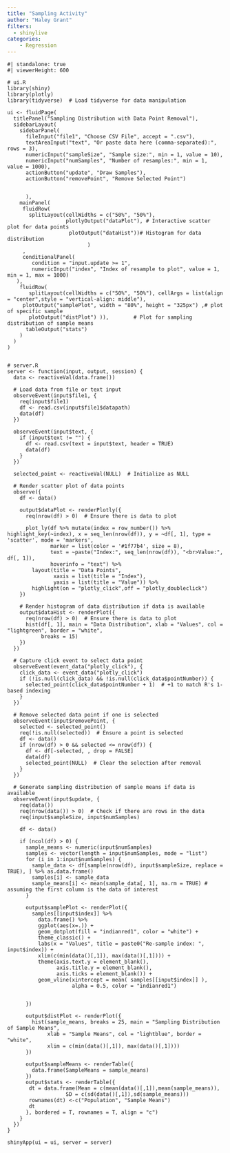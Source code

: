 ```yaml
---
title: "Sampling Activity"
author: "Haley Grant"
filters: 
  - shinylive
categories:
    - Regression
---
```


```shinylive-r
#| standalone: true
#| viewerHeight: 600

# ui.R
library(shiny)
library(plotly)
library(tidyverse)  # Load tidyverse for data manipulation

ui <- fluidPage(
  titlePanel("Sampling Distribution with Data Point Removal"),
  sidebarLayout(
    sidebarPanel(
      fileInput("file1", "Choose CSV File", accept = ".csv"),
      textAreaInput("text", "Or paste data here (comma-separated):", rows = 3),
      numericInput("sampleSize", "Sample size:", min = 1, value = 10),
      numericInput("numSamples", "Number of resamples:", min = 1, value = 1000),
      actionButton("update", "Draw Samples"),
      actionButton("removePoint", "Remove Selected Point")
      
    
      ),
    mainPanel(
     fluidRow(
       splitLayout(cellWidths = c("50%", "50%"), 
                   plotlyOutput("dataPlot"), # Interactive scatter plot for data points
                    plotOutput("dataHist"))# Histogram for data distribution
                          )     
     ,         
     conditionalPanel(
        condition = "input.update >= 1",
        numericInput("index", "Index of resample to plot", value = 1, min = 1, max = 1000)
   ), 
    fluidRow(
       splitLayout(cellWidths = c("50%", "50%"), cellArgs = list(align = "center",style = "vertical-align: middle"),
     plotOutput("samplePlot", width = "80%", height = "325px") ,# plot of specific sample 
       plotOutput("distPlot") )),        # Plot for sampling distribution of sample means
      tableOutput("stats")
    )
  )
)


# server.R
server <- function(input, output, session) {
  data <- reactiveVal(data.frame())
  
  # Load data from file or text input
  observeEvent(input$file1, {
    req(input$file1)
    df <- read.csv(input$file1$datapath)
    data(df)
  })
  
  observeEvent(input$text, {
    if (input$text != "") {
      df <- read.csv(text = input$text, header = TRUE)
      data(df)
    }
  })
  
  selected_point <- reactiveVal(NULL)  # Initialize as NULL
  
  # Render scatter plot of data points
  observe({
    df <- data()
    
    output$dataPlot <- renderPlotly({
      req(nrow(df) > 0)  # Ensure there is data to plot
      
      plot_ly(df %>% mutate(index = row_number()) %>% highlight_key(~index), x = seq_len(nrow(df)), y = ~df[, 1], type = 'scatter', mode = 'markers',
              marker = list(color = '#1f77b4', size = 8),
              text = ~paste("Index:", seq_len(nrow(df)), "<br>Value:", df[, 1]),
              hoverinfo = "text") %>%
        layout(title = "Data Points",
               xaxis = list(title = "Index"),
               yaxis = list(title = "Value")) %>%
        highlight(on = "plotly_click",off = "plotly_doubleclick")
    })
    
    # Render histogram of data distribution if data is available
    output$dataHist <- renderPlot({
      req(nrow(df) > 0)  # Ensure there is data to plot
      hist(df[, 1], main = "Data Distribution", xlab = "Values", col = "lightgreen", border = "white",
           breaks = 15)
    })
  })
  
  # Capture click event to select data point
  observeEvent(event_data("plotly_click"), {
    click_data <- event_data("plotly_click")
    if (!is.null(click_data) && !is.null(click_data$pointNumber)) {
      selected_point(click_data$pointNumber + 1)  # +1 to match R's 1-based indexing
    }
  })
  
  # Remove selected data point if one is selected
  observeEvent(input$removePoint, {
    selected <- selected_point()
    req(!is.null(selected))  # Ensure a point is selected
    df <- data()
    if (nrow(df) > 0 && selected <= nrow(df)) {
      df <- df[-selected, , drop = FALSE]
      data(df)
      selected_point(NULL)  # Clear the selection after removal
    }
  })
  
  # Generate sampling distribution of sample means if data is available
  observeEvent(input$update, {
    req(data())
    req(nrow(data()) > 0)  # Check if there are rows in the data
    req(input$sampleSize, input$numSamples)
    
    df <- data()
    
    if (ncol(df) > 0) {
      sample_means <- numeric(input$numSamples)
      samples <- vector(length = input$numSamples, mode = "list")
      for (i in 1:input$numSamples) {
        sample_data <- df[sample(nrow(df), input$sampleSize, replace = TRUE), ] %>% as.data.frame()
        samples[i] <- sample_data 
        sample_means[i] <- mean(sample_data[, 1], na.rm = TRUE) # assuming the first column is the data of interest
      }
      
      output$samplePlot <- renderPlot({
        samples[[input$index]] %>% 
          data.frame() %>% 
          ggplot(aes(x=.)) + 
          geom_dotplot(fill = "indianred1", color = "white") + 
          theme_classic() + 
          labs(x = "Values", title = paste0("Re-sample index: ", input$index)) + 
          xlim(c(min(data()[,1]), max(data()[,1]))) + 
          theme(axis.text.y = element_blank(),
                axis.title.y = element_blank(), 
                axis.ticks = element_blank()) + 
          geom_vline(xintercept = mean( samples[[input$index]] ),
                     alpha = 0.5, color = "indianred1")
        
     
      })
      
      output$distPlot <- renderPlot({
        hist(sample_means, breaks = 25, main = "Sampling Distribution of Sample Means",
             xlab = "Sample Means", col = "lightblue", border = "white", 
             xlim = c(min(data()[,1]), max(data()[,1])))
      })
      
      output$sampleMeans <- renderTable({
        data.frame(SampleMeans = sample_means)
      })
      output$stats <- renderTable({
       dt = data.frame(Mean = c(mean(data()[,1]),mean(sample_means)),
                   SD = c(sd(data()[,1]),sd(sample_means)))
       rownames(dt) <-c("Population", "Sample Means")
       dt
      }, bordered = T, rownames = T, align = "c")
    }
  })
}

shinyApp(ui = ui, server = server)

```
